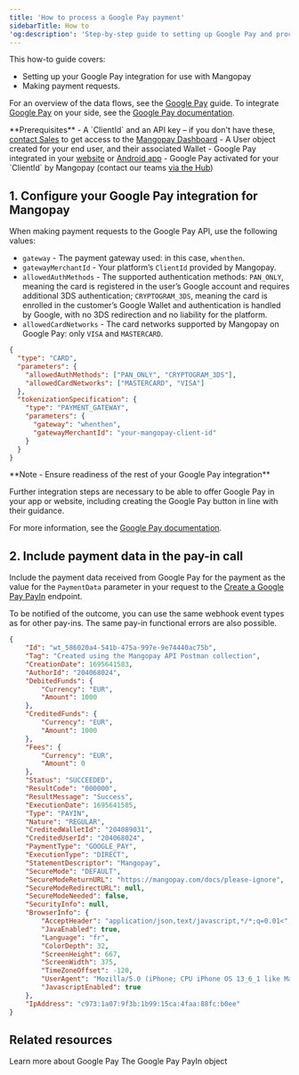 ```yaml
---
title: 'How to process a Google Pay payment'
sidebarTitle: How to
'og:description': 'Step-by-step guide to setting up Google Pay and processing payments.'
---
```

This how-to guide covers:   
- Setting up your Google Pay integration for use with Mangopay  
- Making payment requests.  

For an overview of the data flows, see the <a href="/guides/payment-methods/google-pay">Google Pay</a> guide. To integrate [Google Pay](/guides/payment-methods/google-pay) on your side, see the [Google Pay documentation](https://developers.google.com/pay/api).  

<Info>
**Prerequisites**
- A `ClientId` and an API key – if you don't have these, <a href="https://mangopay.com/contact" target="_blank">contact Sales</a> to get access to the <a href="https://hub.mangopay.com/" target="_blank">Mangopay Dashboard</a>
- A User object created for your end user, and their associated Wallet
- Google Pay integrated in your <a href="https://developers.google.com/pay/api/web/overview" target="_blank">website</a> or <a href="https://developers.google.com/pay/api/android/overview" target="_blank">Android app</a>
- Google Pay activated for your `ClientId` by Mangopay (contact our teams <a href="https://hub.mangopay.com/" target="_blank">via the Hub</a>)
</Info>


## 1. Configure your Google Pay integration for Mangopay  

When making payment requests to the Google Pay API, use the following values:  
- `gateway` - The payment gateway used: in this case, `whenthen`.  
- `gatewayMerchantId` - Your platform’s `ClientId` provided by Mangopay.  
- `allowedAuthMethods` - The supported authentication methods: `PAN_ONLY`, meaning the card is registered in the user’s Google account and requires additional 3DS authentication; `CRYPTOGRAM_3DS`, meaning the card is enrolled in the customer’s Google Wallet and authentication is handled by Google, with no 3DS redirection and no liability for the platform.  
- `allowedCardNetworks` - The card networks supported by Mangopay on Google Pay: only `VISA` and `MASTERCARD`.  
```json Google Pay configuration example
{
  "type": "CARD",
  "parameters": {
    "allowedAuthMethods": ["PAN_ONLY", "CRYPTOGRAM_3DS"],
    "allowedCardNetworks": ["MASTERCARD", "VISA"]
  },
  "tokenizationSpecification": {
    "type": "PAYMENT_GATEWAY",
    "parameters": {
      "gateway": "whenthen",
      "gatewayMerchantId": "your-mangopay-client-id"
    }
  }
}
```  

<Note>  
**Note - Ensure readiness of the rest of your Google Pay integration** 
  
Further integration steps are necessary to be able to offer Google Pay in your app or website, including creating the Google Pay button in line with their guidance.   

For more information, see the <a href="https://developers.google.com/pay/api" target="_blank">Google Pay documentation</a>.  
</Note>  

## 2. Include payment data in the pay-in call  

Include the payment data received from Google Pay for the payment as the value for the `PaymentData` parameter in your request to the <a href="/api-reference/google-pay/create-google-pay-payin">Create a Google Pay PayIn</a> endpoint.  

To be notified of the outcome, you can use the same webhook event types as for other pay-ins. The same pay-in functional errors are also possible.  
```json REST
{
    "Id": "wt_586020a4-541b-475a-997e-9e74440ac75b",
    "Tag": "Created using the Mangopay API Postman collection",
    "CreationDate": 1695641583,
    "AuthorId": "204068024",
    "DebitedFunds": {
        "Currency": "EUR",
        "Amount": 1000
    },
    "CreditedFunds": {
        "Currency": "EUR",
        "Amount": 1000
    },
    "Fees": {
        "Currency": "EUR",
        "Amount": 0
    },
    "Status": "SUCCEEDED",
    "ResultCode": "000000",
    "ResultMessage": "Success",
    "ExecutionDate": 1695641585,
    "Type": "PAYIN",
    "Nature": "REGULAR",
    "CreditedWalletId": "204089031",
    "CreditedUserId": "204068024",
    "PaymentType": "GOOGLE_PAY",
    "ExecutionType": "DIRECT",
    "StatementDescriptor": "Mangopay",
    "SecureMode": "DEFAULT",
    "SecureModeReturnURL": "https://mangopay.com/docs/please-ignore",
    "SecureModeRedirectURL": null,
    "SecureModeNeeded": false,
    "SecurityInfo": null,
    "BrowserInfo": {
        "AcceptHeader": "application/json,text/javascript,*/*;q=0.01<",
        "JavaEnabled": true,
        "Language": "fr",
        "ColorDepth": 32,
        "ScreenHeight": 667,
        "ScreenWidth": 375,
        "TimeZoneOffset": -120,
        "UserAgent": "Mozilla/5.0 (iPhone; CPU iPhone OS 13_6_1 like Mac OS X) AppleWebKit/605.1.15 (KHTML, like Gecko) Mobile/15E148",
        "JavascriptEnabled": true
    },
    "IpAddress": "c973:1a07:9f3b:1b99:15ca:4faa:88fc:b0ee"
}
```  

## Related resources  

<CardGroup col={2}> 
  <Card title="Guide" href="/guides/payment-methods/google-pay">
  Learn more about Google Pay
  </Card>  

  <Card title="Endpoint" href="/api-reference/google-pay/google-pay-payin-object">
  The Google Pay PayIn object
  </Card>
</CardGroup>